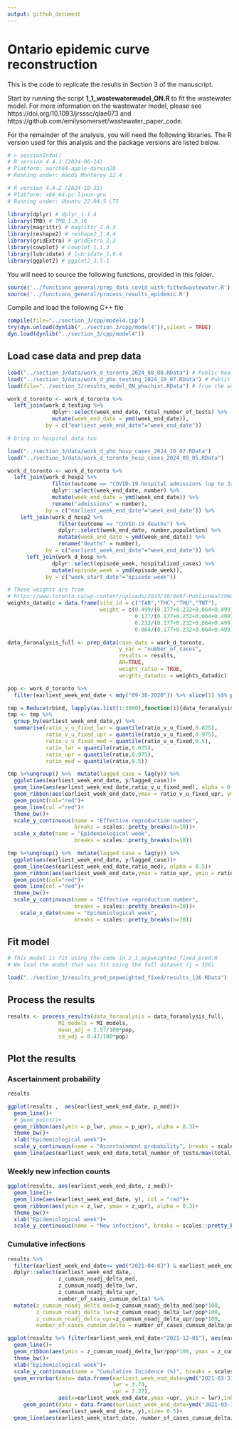 ```yaml
---
output: github_document
---
```


<!-- README.md is generated from the README.Rmd. Please edit that file -->

# Ontario epidemic curve reconstruction
This is the code to replicate the results in Section 3 of the manuscript. 

Start by running the script **1_1_wastewatermodel_ON.R** to fit the wastewater model. For more information on the wastewater model, please see https://doi.org/10.1093/jrsssc/qlae073 and https://github.com/emilysomerset/wastewater_paper_code. 

For the remainder of the analysis, you will need the following libraries. The R version used for this analysis and the package versions are listed below.

```r
# > sessionInfo()
# R version 4.4.1 (2024-06-14)
# Platform: aarch64-apple-darwin20
# Running under: macOS Monterey 12.4

# R version 4.4.2 (2024-10-31)
# Platform: x86_64-pc-linux-gnu
# Running under: Ubuntu 22.04.5 LTS

library(dplyr) # dplyr_1.1.4
library(TMB) # TMB_1.9.16
library(magrittr) # magrittr_2.0.3
library(reshape2) # reshape2_1.4.4
library(gridExtra) # gridExtra_2.3
library(cowplot) # cowplot_1.1.3
library(lubridate) # lubridate_1.9.4
library(ggplot2) # ggplot2_3.5.1
```

You will need to source the following functions, provided in this folder. 
```r
source('../functions_general/prep_data_covid_with_fittedwastewater.R')
source('../functions_general/process_results_epidemic.R')
```

Compile and load the following C++ file
```r
compile(file="../section_3/cpp/model4.cpp")
try(dyn.unload(dynlib("../section_3/cpp/model4")),silent = TRUE)
dyn.load(dynlib("../section_3/cpp/model4"))
```

## Load case data and prep data

```r
load("../section_3/data/work_d_toronto_2024_08_08.RData") # Public health ontario covid cases
load("../section_3/data/work_d_pho_testing_2024_10_07.RData") # Public health ontario testing
load(file="../section_3/results_model_ON_phachist.RData") # from the wastewater model

work_d_toronto <- work_d_toronto %>% 
  left_join(work_d_testing %>% 
              dplyr::select(week_end_date, total_number_of_tests) %>% 
              mutate(week_end_date = ymd(week_end_date)), 
            by = c("earliest_week_end_date"="week_end_date"))

# bring in hospital data too

load("../section_3/data/work_d_pho_hosp_cases_2024_10_07.RData")
load("../section_3/data/work_d_toronto_hosp_cases_2024_09_05.RData")

work_d_toronto <- work_d_toronto %>% 
  left_join(work_d_hosp2 %>% 
              filter(outcome == "COVID-19 hospital admissions (up to January 20, 2024)") %>% 
              dplyr::select(week_end_date, number) %>% 
              mutate(week_end_date = ymd(week_end_date)) %>% 
              rename("admissions" = number), 
            by = c("earliest_week_end_date"="week_end_date")) %>% 
    left_join(work_d_hosp2 %>% 
                filter(outcome == "COVID-19 deaths") %>% 
                dplyr::select(week_end_date, number,population) %>% 
                mutate(week_end_date = ymd(week_end_date)) %>% 
                rename("deaths" = number),
            by = c("earliest_week_end_date"="week_end_date")) %>% 
      left_join(work_d_hosp %>% 
              dplyr::select(episode_week, hospitalized_cases) %>% 
              mutate(episode_week = ymd(episode_week)), 
            by = c("week_start_date"="episode_week"))

# These weights are from 
# https://www.toronto.ca/wp-content/uploads/2023/10/8e9f-PublicHealthWastewaterSurveillanceTechNotes.pdf
weights_datadic = data.frame(site_id = c("TAB","THC","THU","TNT"), 
                             weight = c(0.499/(0.177+0.232+0.064+0.499),
                                        0.177/(0.177+0.232+0.064+0.499),
                                        0.232/(0.177+0.232+0.064+0.499),
                                        0.064/(0.177+0.232+0.064+0.499)))

data_foranalysis_full <- prep_data(case_data = work_d_toronto,
                                   y_var = "number_of_cases",
                                   results = results,
                                   AR=TRUE,
                                   weight_ratio = TRUE,
                                   weights_datadic = weights_datadic)

pop <- work_d_toronto %>% 
  filter(earliest_week_end_date < mdy("09-30-2020")) %>% slice(1) %$% population[1]

```




```r
tmp = Reduce(rbind, lapply(as.list(1:3000),function(i){data_foranalysis_full$analysis_d[[i]]$version = i; data_foranalysis_full$analysis_d[[i]]}))
tmp <- tmp %>% 
  group_by(earliest_week_end_date,y) %>% 
  summarise(ratio_v_u_fixed_lwr = quantile(ratio_v_u_fixed,0.025),
            ratio_v_u_fixed_upr = quantile(ratio_v_u_fixed,0.975),
            ratio_v_u_fixed_med = quantile(ratio_v_u_fixed,0.5),
            ratio_lwr = quantile(ratio,0.025),
            ratio_upr = quantile(ratio,0.975),
            ratio_med = quantile(ratio,0.5))
```

```r
tmp %>%ungroup() %>%  mutate(lagged_case = lag(y)) %>% 
  ggplot(aes(earliest_week_end_date, y/lagged_case))+
  geom_line(aes(earliest_week_end_date,ratio_v_u_fixed_med), alpha = 0.5)+  
  geom_ribbon(aes(earliest_week_end_date,ymax = ratio_v_u_fixed_upr, ymin = ratio_v_u_fixed_lwr), alpha = 0.5)+  
  geom_point(col="red")+
  geom_line(col ="red")+
  theme_bw()+ 
  scale_y_continuous(name = "Effective reproduction number",
                     breaks = scales::pretty_breaks(n=10))+
  scale_x_date(name = "Epidemiological week",
                     breaks = scales::pretty_breaks(n=10))
```

```r
tmp %>%ungroup() %>%  mutate(lagged_case = lag(y)) %>% 
  ggplot(aes(earliest_week_end_date, y/lagged_case))+
  geom_line(aes(earliest_week_end_date,ratio_med), alpha = 0.5)+  
  geom_ribbon(aes(earliest_week_end_date,ymax = ratio_upr, ymin = ratio_lwr), alpha = 0.5)+  
  geom_point(col="red")+
  geom_line(col ="red")+
  theme_bw()+ 
  scale_y_continuous(name = "Effective reproduction number",
                     breaks = scales::pretty_breaks(n=10))+
    scale_x_date(name = "Epidemiological week",
                     breaks = scales::pretty_breaks(n=10))
```

## Fit model

```r
# This model is fit using the code in 2_1_popweighted_fixed_pred.R
# We load the model that was fit using the full dataset (j = 126)

load("../section_3/results_pred_popweighted_fixed/results_126.RData")
```

## Process the results

```r
results <- process_results(data_foranalysis = data_foranalysis_full,
                MI_models = MI_models,
                mean_adj = 2.57/100*pop, 
                sd_adj = 0.47/100*pop)
```

## Plot the results

### Ascertainment probability

```r

results

ggplot(results ,  aes(earliest_week_end_date, p_med))+
  geom_line()+
  # geom_point()+
  geom_ribbon(aes(ymin = p_lwr, ymax = p_upr), alpha = 0.3)+
  theme_bw()+
  xlab("Epidemiological week")+ 
  scale_y_continuous(name = "Ascertainment probability", breaks = scales::pretty_breaks(n=10))+
  geom_line(aes(earliest_week_end_date,total_number_of_tests/max(total_number_of_tests)))

```

### Weekly new infection counts

```r
ggplot(results, aes(earliest_week_end_date, z_med))+
  geom_line()+
  geom_line(aes(earliest_week_end_date, y), col = "red")+
  geom_ribbon(aes(ymin = z_lwr, ymax = z_upr), alpha = 0.3)+
  theme_bw()+ 
  xlab("Epidemiological week")+ 
  scale_y_continuous(name = "New infections", breaks = scales::pretty_breaks(n=10))
```


### Cumulative infections

```r

results %>% 
  filter(earliest_week_end_date<= ymd("2021-04-03") & earliest_week_end_date >= ymd("2021-03-27")) %>% 
  dplyr::select(earliest_week_end_date, 
                z_cumsum_noadj_delta_med,
                z_cumsum_noadj_delta_lwr,
                z_cumsum_noadj_delta_upr,
                number_of_cases_cumsum_delta) %>% 
  mutate(z_cumsum_noadj_delta_med=z_cumsum_noadj_delta_med/pop*100,
         z_cumsum_noadj_delta_lwr=z_cumsum_noadj_delta_lwr/pop*100,
         z_cumsum_noadj_delta_upr=z_cumsum_noadj_delta_upr/pop*100,
         number_of_cases_cumsum_delta = number_of_cases_cumsum_delta/pop*100)

ggplot(results %>% filter(earliest_week_end_date<"2021-12-01"), aes(earliest_week_end_date, z_cumsum_noadj_delta_med/pop*100))+
  geom_line()+
  geom_ribbon(aes(ymin = z_cumsum_noadj_delta_lwr/pop*100, ymax = z_cumsum_noadj_delta_upr/pop*100), alpha = 0.3)+
  theme_bw()+ 
  xlab("Epidemiological week")+ 
  scale_y_continuous(name = "Cumulative Incidence (%)", breaks = scales::pretty_breaks(n=10))+
  geom_errorbar(data= data.frame(earliest_week_end_date=ymd("2021-03-31"),
                                 lwr = 3.74,
                                 upr = 7.27), 
                aes(x=earliest_week_end_date,ymax =upr, ymin = lwr),inherit.aes = FALSE,size=0.5,width = 10)+
     geom_point(data = data.frame(earliest_week_end_date=ymd("2021-03-31"),y= 5.38 ),
             aes(earliest_week_end_date, y),size= 0.5)+
  geom_line(aes(earliest_week_start_date, number_of_cases_cumsum_delta/pop*100), col = "red")
```
